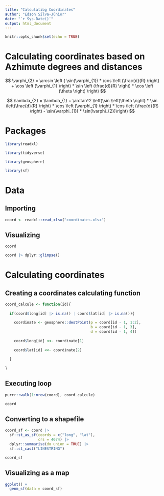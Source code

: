 ```yaml
---
title: "Calculatibg Coordinates"
author: "Edson Silva-Júnior"
date: "`r Sys.Date()`"
output: html_document
---
```


```r
knitr::opts_chunk$set(echo = TRUE)
```

# Calculating coordinates based on Azhimute degrees and distances

$$
\varphi_{2} = \arcsin \left ( \sin(\varphi_{1}) * \cos \left (\frac{d}{R} \right) + \cos \left (\varphi_{1} \right) * \sin \left (\frac{d}{R} \right) * \cos \left (\theta \right) \right)
$$

$$
\lambda_{2} = \lambda_{1} + \arctan^2 \left(\sin \left(\theta \right) * \sin \left(\frac{d}{R} \right) * \cos \left (\varphi_{1} \right) * \cos \left (\frac{d}{R} \right) - \sin(\varphi_{1}) * \sin(\varphi_{2})\right)
$$

# Packages

```r
library(readxl)

library(tidyverse)

library(geosphere)

library(sf)
```

# Data 

## Importing

```r
coord <- readxl::read_xlsx("coordinates.xlsx")
```

## Visualizing

```r
coord

coord |> dplyr::glimpse()
```

# Calculating coordinates 

## Creating a coordinates calculating function

```r
coord_calcule <- function(id){
  
  if(coord$long[id] |> is.na() | coord$lat[id] |> is.na()){
    
    coordinate <- geosphere::destPoint(p = coord[id - 1, 1:2],
                                       b = coord[id - 1, 3],
                                       d = coord[id - 1, 4])
    
    coord$long[id] <<- coordinate[1]
    
    coord$lat[id] <<- coordinate[2]
    
  }
  
}
```


## Executing loop

```r
purrr::walk(1:nrow(coord), coord_calcule)

coord
```

## Converting to a shapefile 

```r
coord_sf <- coord |> 
  sf::st_as_sf(coords = c("long", "lat"),
               crs = 4674) |> 
  dplyr::summarise(do_union = TRUE) |> 
  sf::st_cast("LINESTRING")

coord_sf
```

## Visualizing as a map

```r
ggplot() +
  geom_sf(data = coord_sf)
```

